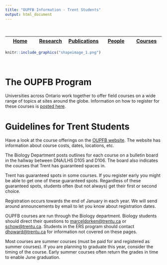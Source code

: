 ```yaml
---
title: "OUPFB Information - Trent Students"
output: html_document
---
```



<br>


| <a href="https://madorken.github.io/DorkenLab_Trent/index.html">Home</a> | <a href="https://madorken.github.io/DorkenLab_Trent/Research.html">Research</a> | <a href="https://scholar.google.ca/citations?user=xAqA9cUAAAAJ&amp;hl=en">Publications</a> | <a href="https://madorken.github.io/DorkenLab_Trent/People.html">People</a> | <a href="https://madorken.github.io/DorkenLab_Trent/Courses_Main.html">Courses</a>
|:----------:|:----------:|:----------:|:----------:|:----------:|



```r

knitr::include_graphics("shapeimage_1.png")

```


<br>

# The OUPFB Program 

Universities across Ontario work together to offer field courses on a wide range of topics at sites around the globe. Information on how to register for these courses is [posted here](OUPFB_Registration.html).

# Guidelines for Trent Students

Have a look at the course offerings on the [OUPFB website]("http://www.oupfb.ca"). The website has information about course costs, dates, locations, etc.
  
The Biology Department posts outlines for each course on a bulletin board in the hallway between DNA/LHS D105 and D106. The board also indicates the courses that Trent has guaranteed spaces in.

Trent has guaranteed spots in some courses. If you register early you might be able to get one of these guaranteed spots. Regardless of these guaranteed spots, students often (but not always) get their first or second choice.

Registration occurs towards the end of January in each year. We will send around announcements by email to let you know about registration dates.

OUPFB courses are run through the Biology department. Biology students should direct their questions to [marceldorken@trentu.ca](mailto:marceldorken@trentu.ca) or [schow@trentu.ca](mailto:schow@trentu.ca). Students in the ERS program should contact [dhoward@trentu.ca](mailto:dhoward@trentu.ca) for information not covered on these pages.

Most courses are summer courses (must be paid for and registered as summer courses). If you are planning to graduate this year, consider the timing of the course. Early summer courses often return the grades in time to enable June graduation.



